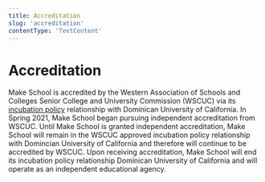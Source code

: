 ```yaml
---
title: Accreditation
slug: 'accreditation'
contentType: 'TextContent'
---
```


# Accreditation

Make School is accredited by the Western Association of Schools and Colleges Senior College and
University Commission (WSCUC) via its
[incubation policy](https://www.wscuc.org/content/incubation-policy) relationship with Dominican
University of California. In Spring 2021, Make School began pursuing independent accreditation from
WSCUC. Until Make School is granted independent accreditation, Make School will remain in the WSCUC
approved incubation policy relationship with Domincian University of California and therefore will
continue to be accredited by WSCUC. Upon receiving accreditation, Make School will end its
incubation policy relationship Dominican University of California and will operate as an independent
educational agency.
